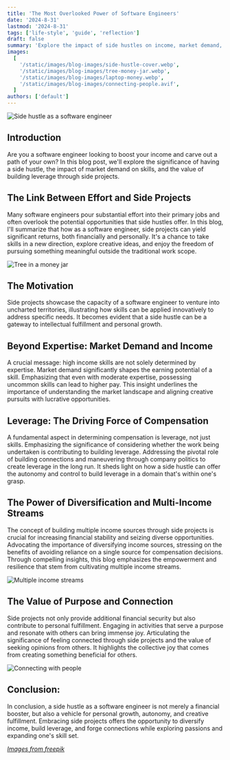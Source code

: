 ```yaml
---
title: 'The Most Overlooked Power of Software Engineers'
date: '2024-8-31'
lastmod: '2024-8-31'
tags: ['life-style', 'guide', 'reflection']
draft: false
summary: 'Explore the impact of side hustles on income, market demand, and leverage for software engineers. Diversify income, build connections, and find autonomy through side projects.'
images:
  [
    '/static/images/blog-images/side-hustle-cover.webp',
    '/static/images/blog-images/tree-money-jar.webp',
    '/static/images/blog-images/laptop-money.webp',
    '/static/images/blog-images/connecting-people.avif',
  ]
authors: ['default']
---
```


![Side hustle as a software engineer](/static/images/blog-images/side-hustle-cover.webp)

<TOCInline toc={props.toc} asDisclosure />

## Introduction

Are you a software engineer looking to boost your income and carve out a path of your own? In this blog post, we'll explore the significance of having a side hustle, the impact of market demand on skills, and the value of building leverage through side projects.

## The Link Between Effort and Side Projects

Many software engineers pour substantial effort into their primary jobs and often overlook the potential opportunities that side hustles offer. In this blog, I'll summarize that how as a software engineer, side projects can yield significant returns, both financially and personally. It's a chance to take skills in a new direction, explore creative ideas, and enjoy the freedom of pursuing something meaningful outside the traditional work scope.

![Tree in a money jar](/static/images/blog-images/tree-money-jar.webp)

## The Motivation

Side projects showcase the capacity of a software engineer to venture into uncharted territories, illustrating how skills can be applied innovatively to address specific needs. It becomes evident that a side hustle can be a gateway to intellectual fulfillment and personal growth.

## Beyond Expertise: Market Demand and Income

A crucial message: high income skills are not solely determined by expertise. Market demand significantly shapes the earning potential of a skill. Emphasizing that even with moderate expertise, possessing uncommon skills can lead to higher pay. This insight underlines the importance of understanding the market landscape and aligning creative pursuits with lucrative opportunities.

## Leverage: The Driving Force of Compensation

A fundamental aspect in determining compensation is leverage, not just skills. Emphasizing the significance of considering whether the work being undertaken is contributing to building leverage. Addressing the pivotal role of building connections and maneuvering through company politics to create leverage in the long run. It sheds light on how a side hustle can offer the autonomy and control to build leverage in a domain that's within one's grasp.

## The Power of Diversification and Multi-Income Streams

The concept of building multiple income sources through side projects is crucial for increasing financial stability and seizing diverse opportunities. Advocating the importance of diversifying income sources, stressing on the benefits of avoiding reliance on a single source for compensation decisions. Through compelling insights, this blog emphasizes the empowerment and resilience that stem from cultivating multiple income streams.

![Multiple income streams](/static/images/blog-images/laptop-money.webp)

## The Value of Purpose and Connection

Side projects not only provide additional financial security but also contribute to personal fulfillment. Engaging in activities that serve a purpose and resonate with others can bring immense joy. Articulating the significance of feeling connected through side projects and the value of seeking opinions from others. It highlights the collective joy that comes from creating something beneficial for others.

![Connecting with people](/static/images/blog-images/connecting-people.avif)

## Conclusion:

In conclusion, a side hustle as a software engineer is not merely a financial booster, but also a vehicle for personal growth, autonomy, and creative fulfillment. Embracing side projects offers the opportunity to diversify income, build leverage, and forge connections while exploring passions and expanding one's skill set.

_[Images from freepik](https://freepik.com)_
